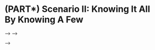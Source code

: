 # (PART\*) Scenario II: Knowing It All By Knowing A Few{-} 

<!-- ```{r echo=FALSE, include=FALSE} -->
<!-- # -- housekeeping --------------------------------------------------------------  -->
<!-- rm(list=ls()) -->
<!-- # Libraries -->
<!-- library(foreign) -->
<!-- library(xtable) -->


<!-- # data: Class surveys -->
<!-- dat18 <- read.csv("preparing_data/data/class_survey/lecture_survey_18.csv") -->
<!-- dat19 <- read.csv("preparing_data/data/class_survey/lecture_survey_19.csv") -->
<!-- dat <- read.csv("preparing_data/data/class_survey/lecture_survey_21.csv") -->

<!-- # names(dat) -->
<!-- attach(dat) -->

<!-- # Predefined Cardiff colours -->
<!-- # primary -->
<!-- cardiffred <- rgb(211,55,74, maxColorValue = 255) -->
<!-- cardiffblack <- rgb(35,31,32, maxColorValue = 255) -->
<!-- cardiffgrey <- rgb(47,68,78, maxColorValue = 255) -->
<!-- cardiffgold <- rgb(189,158,94, maxColorValue = 255) -->
<!-- # secondary  -->
<!-- cardiffblue <- rgb(21,44,81, maxColorValue = 255) -->
<!-- cardiffpurple1 <- rgb(29,15,51, maxColorValue = 255) -->
<!-- cardiffpurple2 <- rgb(60,44,89, maxColorValue = 255) -->

<!-- ``` -->






<!-- # Testing a Hypothesis  -->
<!-- Welcome to the second part of the module PL9239. In our second scenario we turn to one of the core tasks of any data analysis: inference. The basic idea is that you want to be able to make a statement---e.g. calculate a statistic---about the world out there. But since the world out there is so large it is impossible to collect data about everything, we will have to chose a different approach. Instead, we are going to learn how to collect data about a sample and then say something with a little uncertainty about the world at large.  -->

<!-- To show you how useful all this actually is, I interviewed Michelle Brown who is working as a Senior Advisor on Elections for the [National Democratic Institute](https://www.ndi.org/). This NGO cooperates with local civil society actors in fragile democracies and trains them to do voting observation missions. These election observers tabulate the ballots in parallel to the official representatives and can thus get an idea about the amount of voting fraud that might be occurring.  -->

<!-- Obviously, it is prohibitive to observe every single polling station. In some countries there might be tens of thousands of polling stations and an NGO never has the resources to cover all that. Instead, the NDI relies on sampling. Election observers only monitor randomly selected polling stations, and the NDI then uses statistics to infer what is really going on.  -->



<!-- ```{r, eval=knitr::is_html_output(excludes = "epub"), results = 'asis', echo = F} -->
<!-- cat( -->
<!-- '<iframe width="560" height="315" src="https://www.youtube.com/embed/y5W0Xj6bQh0" frameborder="0" allow="accelerometer; autoplay; clipboard-write; encrypted-media; gyroscope; picture-in-picture" allowfullscreen></iframe>' -->
<!-- ) -->
<!-- ``` -->


<!-- Together with colleagues, we are doing research with the National Democratic Institute that helps them improve their technology stack even further. In case you are interested, feel free to take a look at a [presentation](https://youtu.be/3vpP8MA5Ocg?t=1005) I gave at last year's CogX---it might give you a good overview about what we are doing. Of course, feel free to reach out in case you want to know more. -->


<!-- ## Generating Good Hypotheses -->
<!-- All research requires hypotheses. What is a good hypothesis? Good Hypotheses have a number of characteristics. -->

<!-- * A hypothesis is falsifiable. -->
<!-- * A hypothesis relates two observations. -->
<!-- * A hypothesis qualifies this relation, i.e. makes a statement whether the relation is the same, larger or smaller. -->

<!-- Let me walk you through good hypothesis in a short video using our data as an example. -->


<!-- ```{r, eval=knitr::is_html_output(excludes = "epub"), results = 'asis', echo = F} -->
<!-- cat( -->
<!-- '<iframe width="560" height="315" src="https://www.youtube.com/embed/nPuJ1lzk0Bk" frameborder="0" allow="accelerometer; autoplay; clipboard-write; encrypted-media; gyroscope; picture-in-picture" allowfullscreen></iframe>' -->
<!-- ) -->
<!-- ``` -->






<!-- ## Studying Our Sample -->


<!-- ### Investigating the Hypothesis  -->

<!-- We investigate our data and take a look at what the data is telling us. First we compare the hours that you are studying with the hours that you think you should be studying. Given that we assume that you have a bit of a bad conscious regarding your efforts, there should be a clear difference. -->

<!-- > **Hypothesis 1**: On average, you think that you should be studying more than you actually are.  -->


<!-- Let us investigate the question. We begin with Hypothesis 1. -->

<!-- ```{r echo=FALSE} -->
<!-- par(mar = c(4,5,1,1)) -->

<!-- boxplot(list(studyideal, studyperweek), horizontal = TRUE -->
<!--         , col = c(cardiffgold, cardiffred) -->
<!--         , axes = FALSE -->
<!--         , boxwex = .6 -->
<!--         , ylim = c(0,40) -->
<!--         , xlab = 'Hours' -->
<!-- ) -->

<!-- axis(2, col = "white", las = 1, at = c(1,2),lab =c("Ideally \n Studied", "Ideally \n Studied")) -->
<!-- axis(1) -->

<!-- ``` -->

<!-- It seems, there is a lot to our hypothesis. Given the two distributions, there seems to be a clear difference.  -->

<!-- Next we will compare you to the cohort here in Cardiff two years ago. Actually, I asked them the same questions that I asked you. Would we expect any difference between you and the previous cohorts? There is no real reason to believe that the cohorts are different, so: -->

<!-- > **Hypothesis 2a**: On average, all three cohorts are putting in the same effort. -->

<!-- > **Hypothesis 2b**: On average, you and your previous cohorts have the same expectations regarding the efforts that you think you should be making for your university degree. -->

<!-- Let us take a look at what the data is telling us. -->


<!-- ```{r echo=FALSE, fig.show="hold", out.width="50%"} -->

<!-- par(mar = c(4,7,1,1)) -->

<!-- boxplot(list(dat18$studyperweek, dat19$studyperweek, studyperweek), horizontal = TRUE -->
<!--         , col = cardiffgold -->
<!--         , axes = FALSE -->
<!--         , boxwex = .6 -->
<!--         , ylim = c(0,60) -->
<!--         , xlab = 'Hours' -->
<!--         , main = 'How Much You Study' -->
<!-- ) -->
<!-- axis(2, col = "white", las = 1, at = c(1,2,3),lab =c("Module 2018", "Module 2019", "Module 2021")) -->
<!-- axis(1) -->

<!-- boxplot(list(dat18$studyideal, dat19$studyideal, studyideal), horizontal = TRUE -->
<!--         , col = cardiffred -->
<!--         , axes = FALSE -->
<!--         , boxwex = .6 -->
<!--         , ylim = c(0,60) -->
<!--         , xlab = 'Hours' -->
<!--         , main = 'How Much You Think You Should Be Studying' -->
<!-- ) -->
<!-- axis(2, col = "white", las = 1, at = c(1,2,3),lab =c("Module 2018", "Module 2019", "Module 2021")) -->
<!-- axis(1) -->


<!-- ``` -->

<!-- It seems as if on average you are investing less than the cohorts in 2019 and 2018. It is also interesting that the variation between you is much lower than the variation in the previous cohorts. Now when you compare your cohort to the cohorts with regards to how much you think you should be studying, your ideal number of hours is on average not so different and you seem to be a bit more in line with the other students.  -->



<!-- ## Is What We See Just Coincidence? -->

<!-- We have seen that indeed there are slight differences between your module and the students in the module before you. Now, can we say something about your cohort---all Politics and IR students in your year---more in general? It could be, for example, that out of pure coincidence you are a particularly efficient crowd of students who do not need as much time to study as the cohorts before you. So given the differences in the observations from your class and the classes in previous years, can we say something about whether we would expect differences in your cohorts in general? -->

<!-- ### Are the Two Cohorts the Same? -->
<!-- To be able to answer this question, we first need to understand the idea of sampling. Sampling means to draw a number of observations randomly from a larger population. Intuitively, our sample should be able to provide us with a good account of what is going on in the population. Of course, with bad luck we can always be wrong and sample a result that is quite unusual given what is going on in the population. -->

<!-- It is also intuitive that larger samples should be less prone to coincidences. If we only ask a few number of individuals, there is fair likelihood that these few people do not represent the overall population well. However, if we ask a larger amount of people, we could be fairly certain that this sample gives us a good insight about the overall population.  -->

<!-- <!-- Let us do an easy sampling exercise with Lego bricks:  --> -->
<!-- <!-- VIDEO WITH SAMPLING. FIRST ROUND SAMPLE 2 BLOCKS. SECOND ROUND SAMPLE 10 BLOCKS. --> -->


<!-- How does it help us understand whether your cohort is different from the cohort before you? Let us assume that on average the effort that you put into your studies is the same, for you and for the cohorts before you. How likely is it that we would observe these two samples assuming that the cohorts invest on average the same amount of time? What are the odds to observe these differences? We have a clear expectation. If the average amount of hours in our data sample is largely different, then this is already a good indication that it should be quite unlikely to observe so different samples given that they all come from the same population.  -->

<!-- If it is unlikely that we observe such a group of students on the basis of pure coincidence, we should maybe revisit our initial assumption. Maybe, it was wrong to assume that you and the other cohorts all share the same efficiency in studying. We would then have to refute this initial assumption and rather conclude that, well maybe your group indeed puts in a different effort into your studies.  -->




<!-- ### How Can We Tell the Difference? -->

<!-- In the light of the two samples that we observe, we want to be able to determine how likely it is that they are from the same population? So we need a measure. It is called the p-value and in our example it will be able to tell us how likely is it to observe the mean of the two samples given that we assume they come from the same population.  -->

<!-- This is a very useful measure, because now we can say something about the likelihood that these samples really are from cohorts with the same amount of effort in both groups. If the samples look quite similar, then we can be certain that they are from same population. However, if they are really distinct, the probability that the cohorts have similar efforts is quite small. So what should we conclude? We might want to reconsider our initial assumption: Maybe the two cohorts are not one large population. Instead, maybe the two cohorts are different after all.  -->


<!-- ### Hypothesis Testing -->


<!-- What we are doing here is called hypothesis testing. More formally, we distinguish between two hypothesis. The first one is called the *null-hypothesis* and it assumes that there is no difference between the two groups. We can specify it explicitly as follows. -->

<!-- > Null hypothesis ($H_0$): The samples come from populations with the same mean. -->

<!-- As a default, we will always at first believe in the fact that there is no difference between the cohorts. We change our minds only if we see that it is quite unlikely that we would observe our two samples. In that case we will then rather prefer a different hypothesis, the *alternative hypothesis*. -->

<!-- > Alternative hypothesis ($H_A$): The samples come from populations with different means. -->

<!-- If we believe in the alternative hypothesis, then we say that the two populations are different.  -->

<!-- How unlikely is 'unlikely enough' to change our minds? By convention, in the Social Sciences we define a threshold of 5% for that: We will believe in the null-hypothesis until the two samples are so different that we think it would be less than 5% probable to observe two samples that are so different by chance. More formally, the threshold $\alpha$ for the acceptable p-value is set to $p \leq 0.05$. -->



<!-- ### Test! Test! Test! -->
<!-- Now, let us go and test the hypotheses in our data.  -->

<!-- Regarding the actual effort you put into studying, is your cohort different from the cohort in 2019? With R, we can do a so called t-test. We will cover it more formally next week, so do not worry at this stage how it really works. What matters for now is that it will return us the p-value we are interested in: the probability that the mean in the cohorts is the same given the two samples we observe. We first compare your cohort to the cohort in 2018.  -->

<!-- ```{r echo=FALSE} -->
<!-- ttest.perweek.21.18 <- t.test(dat18$studyperweek, studyperweek) -->
<!-- ttest.perweek.21.18 -->
<!-- # t.test(dat18$studyperweek, studyperweek) -->
<!-- # dat18$studyideal, dat19$studyideal, studyideal) -->
<!-- ``` -->

<!-- R reports a number of statistics and for now we only care about some. First, for the mean of both of the samples at the very bottom of the table with `r round(ttest.perweek.21.18$estimate[2], 2)` for your cohort and `r round(ttest.perweek.21.18$estimate[1], 2)` for the cohort back in 2018. The important bit for us is the p-value. Here it is reported as `r round(ttest.perweek.21.18$p.value, 2)`. -->

<!-- How do we interpret this result? Well it tells us that assuming that both of the samples come from the same population, there is a `r round(ttest.perweek.21.18$p.value*100, 2)`% probability that we observe the result if both are from populations with the same mean. In the light of this evidence, we stick with the null hypothesis and believe that apparently the amount of average effort is the same in both cohorts. -->

<!-- Let us now compare your cohort to the one in 2019. Here are the results from the t-test. -->

<!-- ```{r echo=FALSE} -->
<!-- ttest.perweek.21.19 <- t.test(dat19$studyperweek, studyperweek) -->
<!-- ttest.perweek.21.19 -->
<!-- ``` -->


<!-- The means are even further apart. The cohort in 2019 was putting in on average `r round(ttest.perweek.21.19$estimate[1], 2)` hours, while you on average study `r round(ttest.perweek.21.19$estimate[2], 2)` hours. Can we still assume that the mean in both cohorts is the same in the light of the data we collected from the students in the two methods classes?  -->

<!-- The p-value is reported as `r round(ttest.perweek.21.19$p.value, 2)`. If both of the samples were drawn from cohorts with the same mean, we would have a `r round((ttest.perweek.21.19$p.value*100), 2)`% probability that we observe the data in our two samples. This is quite unlikely and below the general accepted the threshold of $\alpha$ = 0.05. So what do we do now? Well, we refute the null hypothesis $H_0$. Instead, we will trust in the alternative hypothesis $H_A$. Your cohort is on average studying less than the cohort in 2019.  -->

<!-- We can do the same exercise for the hours that you think you should be studying ideally. Let me show you how this works in a quick video.  -->


<!-- ```{r, eval=knitr::is_html_output(excludes = "epub"), results = 'asis', echo = F} -->
<!-- cat( -->
<!-- '<iframe width="560" height="315" src="https://www.youtube.com/embed/-CS29tNb9hM" frameborder="0" allow="accelerometer; autoplay; clipboard-write; encrypted-media; gyroscope; picture-in-picture" allowfullscreen></iframe>' -->
<!-- ) -->
<!-- ``` -->



<!-- ### Type 1 and Type 2 Errors -->
<!-- When we test a hypothesis based on samples, we can of course be wrong. Remember that everything do involves probabilistic statements. An $\alpha$ level of 0.05 means that in 19 out of 20 cases we should be correct. However, in one out of 20 cases we might wrongly refute a hypothesis.  -->

<!-- We could observe two samples that seem to be different even though in reality the null hypothesis is actually true. This kind of error is called a type-1 error or also a false positive. Then again, the two samples may come from populations with distinct means. But out of bad luck we get samples that actually look quite similar. In that case, we speak of a false negative, or a type-2 error. Figure \@ref(fig:t1t2e) offers you a nice summary. -->

<!-- ```{r t1t2e, out.width=300, fig.align="center", fig.cap="Type 1 and Type 2 Errors", echo=FALSE} -->
<!-- # This works in the browser but not in the R Markdown Viewer. -->
<!-- knitr::include_graphics("./figures/t1t2e.png") -->
<!-- ``` -->



<!-- A good way of remembering this difference is with the help of the following story that you certainly know from your childhood.  -->


<!-- ```{r, eval=knitr::is_html_output(excludes = "epub"), results = 'asis', echo = F} -->
<!-- cat( -->
<!-- '<iframe width="560" height="315" src="https://www.youtube.com/embed/-DRS8DR0Rck" frameborder="0" allow="accelerometer; autoplay; clipboard-write; encrypted-media; gyroscope; picture-in-picture" allowfullscreen></iframe>' -->
<!-- ) -->
<!-- ``` -->



<!-- The first time the young shepherd is calling for help, the farmers believe that the wolf is there even though in reality it is not---clearly a type 1 error or a false positive. In the second instance, the farmers think there is no wolf, even though in reality there is actually one. We speak of a false negative, or a type 2 error.  -->



<!-- ## Coding  -->
<!-- This week was quite heavy on conceptual things, so we will be much lighter with the code.  -->

<!-- ### Data Management  -->

<!-- We learned that we can select from objects using their position and these brackets  `[ ]`. Since data frames are R's spreadsheets, you can select from them also by the name of their column.  -->

<!-- ```{r} -->
<!-- # Create data -->
<!-- people.living.in.household <- c(3,2,5) -->
<!-- education.in.years <- c(10, 13, 15) -->
<!-- favourite.colour <- c('forestgreen', 'darkred', 'lemongreen') -->
<!-- dat <- data.frame(people.living.in.household, education.in.years, favourite.colour) -->
<!-- ``` -->


<!-- Let us select the first column. -->

<!-- ```{r} -->
<!-- dat[,1] -->
<!-- dat$people.living.in.household -->
<!-- ``` -->

<!-- Or what about the third element of second column? -->

<!-- ```{r} -->
<!-- dat[3,2] -->
<!-- dat$education.in.years[3] -->
<!-- ``` -->


<!-- Sometimes you want to recode a variable. The oldschool way using the `car` package goes as follows. -->

<!-- ```{r, warning=FALSE, message=FALSE} -->
<!-- library(car) -->
<!-- dat$favourite.colour <- recode(dat$favourite.colour, " -->
<!--        c('forestgreen', 'lemongreen') = 'green'; -->
<!--        'darkred' = 'red'") -->

<!-- dat$favourite.colour -->
<!-- ``` -->

<!-- Finally let us meet a problem that will keep haunting you until the end of your professional life: missing data. Sometimes, data has empty entries. By convention R uses `NA` for it. Please not that even if it looks like a string variable, it actually is not treated as such by R.  -->


<!-- ```{r echo=FALSE} -->
<!-- income <- c(50000, 100000, NA) -->
<!-- dat$income <- income -->
<!-- dat$income -->

<!-- ``` -->

<!-- Things begin to be complicated as soon as you want to do calculations with the variable. The reason is that R protects you from making stupid mistakes.  -->

<!-- ```{r} -->
<!-- mean(dat$income) -->
<!-- ``` -->

<!-- I know this is a pain at the moment, but believe me, once you write more complex programmes for analysing data, it will become really useful. You can set options in the functions to override the default behaviour. -->

<!-- ```{r} -->
<!-- mean(dat$income, na.rm = TRUE) -->
<!-- ``` -->

<!-- Another more general way of handling the issue is to filter your data set for missing values with `na.omit()`. -->

<!-- ```{r} -->
<!-- dat.no.na <- na.omit(dat) -->

<!-- dim(dat) -->
<!-- dim(dat.no.na) -->
<!-- ``` -->

<!-- As you can see, R kicked out a whole row from our observations. This certainly means that quite a bit of information just go lost here. Deleting missing data is a quick and convenient fix, but it comes at a high price.  -->

<!-- There is a whole subfield that is concerned with [imputing values](https://en.wikipedia.org/wiki/Imputation_(statistics)) that are reasonable for the missing observation. The intuition is that you would use information from the fully observed variables to get a good guess for the observation that is missing. For example, in our case the years in education might give us a good proxy for the income that someone receives and we can get a good estimate for it. If we then want to analyse the relationship between---say---preferred colours and income we would then have a better data basis for that. -->

<!-- <!-- ## R:  --> -->


<!-- ### Hypothesis Testing  -->
<!-- R is made for statistical analysis. No surprise that doing a t-test is really easy: With the function `t.test()`. -->

<!-- ```{r} -->

<!-- ttest.perweek.21.19 <- t.test(dat19$studyperweek, studyperweek) -->
<!-- ttest.perweek.21.19 -->

<!-- ``` -->





<!-- ## Reading for This Week -->
<!-- The readings for this week are chapter 6 in @Fogarty2019 which tells you all about generating hypotheses. Chapter 9 is all about how to test them. -->
































